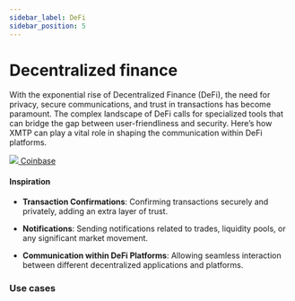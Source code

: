 ```yaml
---
sidebar_label: DeFi
sidebar_position: 5
---
```



# Decentralized finance

With the exponential rise of Decentralized Finance (DeFi), the need for privacy, secure communications, and trust in transactions has become paramount. The complex landscape of DeFi calls for specialized tools that can bridge the gap between user-friendliness and security. Here’s how XMTP can play a vital role in shaping the communication within DeFi platforms.

<div class="chain-list ">
  <a href="https://www.coinbase.com/wallet" class="chain-item">
    <img src={cb} />
    <span>Coinbase</span>
  </a>
</div>

#### Inspiration

- **Transaction Confirmations**: Confirming transactions securely and privately, adding an extra layer of trust.

- **Notifications**: Sending notifications related to trades, liquidity pools, or any significant market movement.

- **Communication within DeFi Platforms**: Allowing seamless interaction between different decentralized applications and platforms.

### Use cases


<Usecases />
